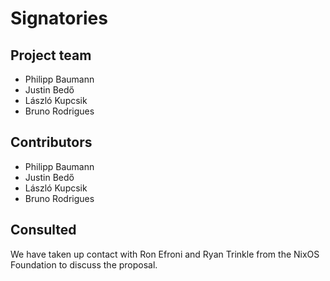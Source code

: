 # Signatories
<!-- 
This section provides the ISC with a view of the support received from the community for a proposal. Acceptance isn't predicated on popularity but community acceptance is important.  Willingness to accept outside input is also a good marker for project delivery. 

An optional section would be for R-Core signatories where changes to R are proposed.
-->

## Project team

- Philipp Baumann
- Justin Bedő
- László Kupcsik
- Bruno Rodrigues

## Contributors

- Philipp Baumann
- Justin Bedő
- László Kupcsik
- Bruno Rodrigues


## Consulted

We have taken up contact with Ron Efroni and Ryan Trinkle from the NixOS Foundation to discuss
the proposal.
